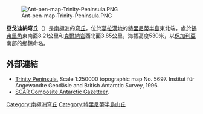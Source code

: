 [[Image:Ant-pen-map-Trinity-Peninsula.PNG|thumb]]

{{coord|63|17|16.5|S|57|09|06|W|display=title}}

'''亞戈迪納穹丘'''（{{lang-en|Yagodina Knoll}}）是[[南極洲|南極洲]]的[[穹丘|穹丘]]，位於[[葛拉漢地|葛拉漢地]]的[[特里尼蒂半島|特里尼蒂半島]]東北端，處於[[錫弗里角|錫弗里角]]東南面8.21公里和[[克爾納岩|克爾納岩]]西北面3.85公里，海拔高度530米，以[[保加利亞|保加利亞]]南部的鄉鎮命名。

==外部連結==
* [https://web.archive.org/web/20131002100340/http://www.bkg.bund.de/nn_193194/DE/Bundesamt/Downloads/Kostenlose-Karten/Antarktis-Karten/Satellitenbildkarten/Scale250/Daten/Trinity-Peninsula%2CtemplateId%3Draw%2Cproperty%3DpublicationFile.pdf/Trinity-Peninsula.pdf Trinity Peninsula.] Scale 1:250000 topographic map No. 5697. Institut für Angewandte Geodäsie and British Antarctic Survey, 1996.
* [http://data.aad.gov.au/aadc/gaz/scar/ SCAR Composite Antarctic Gazetteer]{{WebCite|url=https://www.webcitation.org/5ug2CfC7m?url=http://data.aad.gov.au/aadc/gaz/scar/ |date=20101202140255 |dateformat=iso }}.

{{DEFAULTSORT:Yagodina Knoll}}
[[Category:南極洲穹丘|Category:南極洲穹丘]]
[[Category:特里尼蒂半島山丘|Category:特里尼蒂半島山丘]]


{{TrinityPeninsula-geo-stub}}